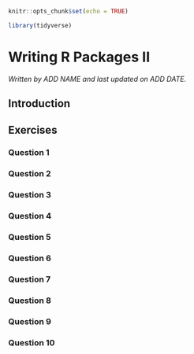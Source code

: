 
```r
knitr::opts_chunk$set(echo = TRUE)

library(tidyverse)
```

# Writing R Packages II

*Written by ADD NAME and last updated on ADD DATE.*

## Introduction


## Exercises

### Question 1

### Question 2

### Question 3

### Question 4

### Question 5

### Question 6

### Question 7

### Question 8

### Question 9

### Question 10
